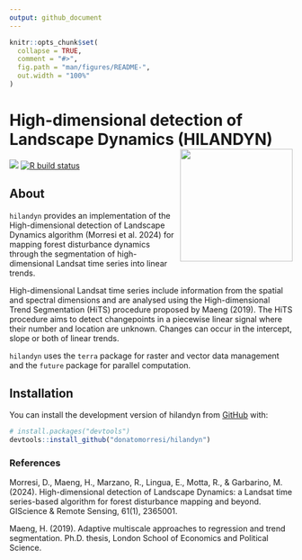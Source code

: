 ```yaml
---
output: github_document
---
```


<!-- README.md is generated from README.Rmd. Please edit that file -->

```r
knitr::opts_chunk$set(
  collapse = TRUE,
  comment = "#>",
  fig.path = "man/figures/README-",
  out.width = "100%"
)
```

# High-dimensional detection of Landscape Dynamics (HILANDYN) <img align="right" width="200" src="man/figures/logo.png">

<!-- badges: start -->
[![](https://img.shields.io/badge/devel%20version-1.0.5.9000-blue.svg)](https://github.com/donatomorresi/hilandyn)
[![R build status](https://github.com/donatomorresi/hilandyn/workflows/R-CMD-check/badge.svg)](https://github.com/donatomorresi/hilandyn/actions)
<!-- badges: end -->

## About

`hilandyn` provides an implementation of the High-dimensional detection of Landscape Dynamics algorithm (Morresi et al. 2024) for mapping forest disturbance dynamics through the segmentation of high-dimensional Landsat time series into linear trends.

High-dimensional Landsat time series include information from the spatial and spectral dimensions and are analysed using the High-dimensional Trend Segmentation (HiTS) procedure proposed by Maeng (2019). The HiTS procedure aims to detect changepoints in a piecewise linear signal where their number and location are unknown. Changes can occur in the intercept, slope or both of linear trends.

`hilandyn` uses the `terra` package for raster and vector data management and the `future` package for parallel computation.


## Installation

You can install the development version of hilandyn from [GitHub](https://github.com/) with:

``` r
# install.packages("devtools")
devtools::install_github("donatomorresi/hilandyn")
```


### References
Morresi, D., Maeng, H., Marzano, R., Lingua, E., Motta, R., & Garbarino, M. (2024). High-dimensional detection of Landscape Dynamics: a Landsat time series-based algorithm for forest disturbance mapping and beyond. GIScience & Remote Sensing, 61(1), 2365001.

Maeng, H. (2019). Adaptive multiscale approaches to regression and trend segmentation. Ph.D. thesis, London School of Economics and Political Science.

